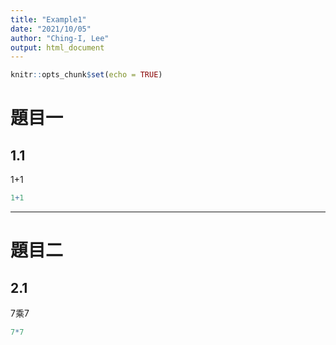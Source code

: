 ---
title: "Example1"
date: "2021/10/05"
author: "Ching-I, Lee"
output: html_document
---

```{r setup, include=FALSE}
knitr::opts_chunk$set(echo = TRUE)
```

# 題目一

## 1.1

1+1

```{r}
1+1
```

---------------------------------------------------------


# 題目二

## 2.1

7乘7

```{r}
7*7
```

